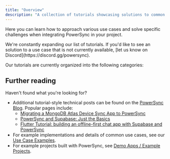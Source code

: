 ```yaml
---
title: "Overview"
description: "A collection of tutorials showcasing solutions to common use cases across the PowerSync stack."
---
```


Here you can learn how to approach various use cases and solve specific challenges when integrating PowerSync in your project.

<Check>
  We're constantly expanding our list of tutorials. If you'd like to see an solution to a use case that is not currently available, [let us know on Discord](https://discord.gg/powersync).
</Check>

Our tutorials are currently organized into the following categories:

<CardGroup>
  <Card title="Client-Side Tutorials" icon="arrow-right" href="/tutorials/client/overview" horizontal/>
  <Card title="Self-Hosting Tutorials" icon="arrow-right" href="/tutorials/self-host/overview" horizontal/>
</CardGroup>

## Further reading
Haven't found what you're looking for?

* Additional tutorial-style technical posts can be found on the [PowerSync Blog](https://www.powersync.com/blog). Popular pages include:
  * [Migrating a MongoDB Atlas Device Sync App to PowerSync](https://www.powersync.com/blog/migrating-a-mongodb-atlas-device-sync-app-to-powersync)
  * [PowerSync and Supabase: Just the Basics](https://www.powersync.com/blog/powersync-and-supabase-just-the-basics)
  * [Flutter Tutorial: building an offline-first chat app with Supabase and PowerSync](https://www.powersync.com/blog/flutter-tutorial-building-an-offline-first-chat-app-with-supabase-and-powersync)
* For example implementations and details of common use cases, see our [Use Case Examples](/usage/use-case-examples).
* For example projects built with PowerSync, see [Demo Apps / Example Projects](/resources/demo-apps-example-projects).
